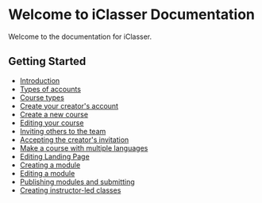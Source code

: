 # Welcome to iClasser Documentation

Welcome to the documentation for iClasser.

## Getting Started

- [Introduction](/docs/getting-started)
- [Types of accounts](/docs/types-of-accounts)
- [Course types](/docs/course-types)
- [Create your creator's account](/docs/create-your-creator's-account)
- [Create a new course](/docs/create-a-new-course)
- [Editing your course](/docs/editing-your-course)
- [Inviting others to the team](/docs/inviting-others-to-the-team)
- [Accepting the creator's invitation](/docs/accepting-the-creator's-invitation)
- [Make a course with multiple languages](/docs/make-a-course-with-multiple-languages)
- [Editing Landing Page](/docs/editing-landing-page)
- [Creating a module](/docs/creating-a-module)
- [Editing a module](/docs/editing-a-module)
- [Publishing modules and submitting](/docs/publishing-modules-and-submitting)
- [Creating instructor-led classes](/docs/creating-instructor-led-classes)
